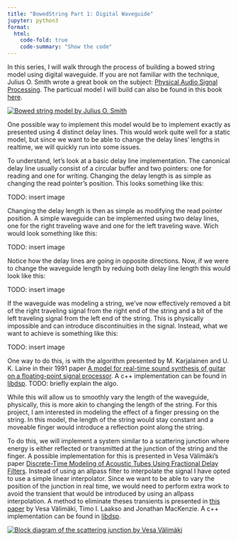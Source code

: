 ```yaml
---
title: "BowedString Part 1: Digital Waveguide"
jupyter: python3
format:
  html:
    code-fold: true
    code-summary: "Show the code"
---
```


In this series, I will walk through the process of building a bowed string model using digital waveguide. If you are not familiar with the technique, Julius O. Smith wrote a great book on the subject: [Physical Audio Signal Processing](https://ccrma.stanford.edu/~jos/pasp/Digital_Waveguides.html). The particual model I will build can also be found in this book [here](https://ccrma.stanford.edu/~jos/pasp/Digital_Waveguide_Bowed_String.html).

[![Bowed string model by Julius O. Smith](../assets/waveguide/ccrma_model.png)](https://ccrma.stanford.edu/~jos/pasp/Digital_Waveguide_Bowed_String.html)

One possible way to implement this model would be to implement exactly as presented using 4 distinct delay lines. This would work quite well for a static model, but since we want to be able to change the delay lines' lengths in realtime, we will quickly run into some issues.

To understand, let's look at a basic delay line implementation. The canonical delay line usually consist of a circular buffer and two pointers: one for reading and one for writing. Changing the delay length is as simple as changing the read pointer's position. This looks something like this:

TODO: insert image

Changing the delay length is then as simple as modifying the read pointer position. A simple waveguide can be implemented using two delay lines, one for the right traveling wave and one for the left traveling wave. Wich would look something like this:

TODO: insert image

Notice how the delay lines are going in opposite directions. Now, if we were to change the waveguide length by reduing both delay line length this would look like this:

TODO: insert image

If the waveguide was modeling a string, we've now effectively removed a bit of the right traveling signal from the right end of the string and a bit of the left traveling signal from the left end of the string. This is physically impossible and can introduce discontinuities in the signal. Instead, what we want to achieve is something like this:

TODO: insert image

One way to do this, is with the algorithm presented by M. Karjalainen and U. K. Laine in their 1991 paper [A model for real-time sound synthesis of guitar on a floating-point signal processor](https://ieeexplore.ieee.org/document/151066/authors#authors). A c++ implementation can be found in [libdsp](https://github.com/Segfault1602/libdsp/blob/main/src/junction.cpp#L40). TODO: briefly explain the algo.

While this will allow us to smoothly vary the length of the waveguide, physically, this is more akin to changing the length of the string. For this project, I am interested in modeling the effect of a finger pressing on the string. In this model, the length of the string would stay constant and a moveable finger would introduce a reflection point along the string.

To do this, we will implement a system similar to a scattering junction where energy is either reflected or transmitted at the junction of the string and the finger. A possible implementation for this is presented in Vesa Välimäki's paper [Discrete-Time Modeling of Acoustic Tubes Using Fractional Delay Filters](http://users.spa.aalto.fi/vpv/publications/vesan_vaitos/ch4_pt2_allpass.pdf). Instead of using an allpass filter to interpolate the signal I have opted to use a simple linear interpolator. Since we want to be able to vary the position of the junction in real time, we would need to perform extra work to avoid the transient that would be introduced by using an allpass interpolation. A method to eliminate theses transients is presented in [this paper](https://quod.lib.umich.edu/i/icmc/bbp2372.1995.096/--elimination-of-transients-in-time-varying-allpass-fractional?rgn=main;view=fulltext) by Vesa Välimäki, Timo I. Laakso and Jonathan MacKenzie. A c++ implementation can be found in [libdsp](https://github.com/Segfault1602/libdsp/blob/69865c5bde2230780497931b9ff81de999e5ff11/src/waveguide_gate.cpp#L74).

[![Block diagram of the scattering junction by Vesa Välimäki](../assets/waveguide/fig4_33_vesa.png)](http://users.spa.aalto.fi/vpv/publications/vesan_vaitos/ch4_pt2_allpass.pdf)